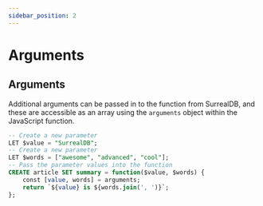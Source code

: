 ```yaml
---
sidebar_position: 2
---
```

# Arguments

## Arguments

Additional arguments can be passed in to the function from SurrealDB, and these are accessible as an array using the `arguments` object within the JavaScript function.

```sql 
-- Create a new parameter
LET $value = "SurrealDB";
-- Create a new parameter
LET $words = ["awesome", "advanced", "cool"];
-- Pass the parameter values into the function
CREATE article SET summary = function($value, $words) {
	const [value, words] = arguments;
	return `${value} is ${words.join(', ')}`;
};
```